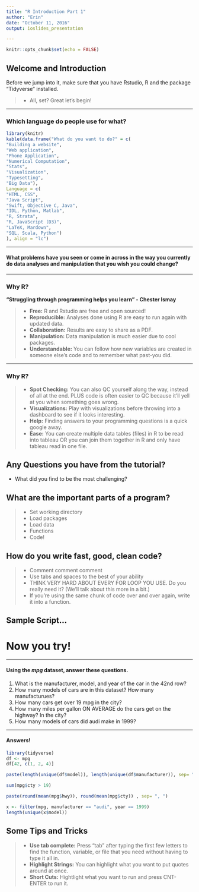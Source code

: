 ```yaml
---
title: "R Introduction Part 1"
author: "Erin"
date: "October 11, 2016"
output: ioslides_presentation

---
```


```r
knitr::opts_chunk$set(echo = FALSE)
```



## Welcome and Introduction
Before we jump into it, make sure that you have Rstudio, R and the package "Tidyverse" installed.

>- All, set? Great let's begin!

*** 

### Which language do people use for what?
```r
library(knitr)
kable(data.frame("What do you want to do?" = c(
"Building a website",
"Web application",
"Phone Application",
"Numerical Computation",
"Stats",
"Visualization",
"Typesetting",
"Big Data"),
Language = c(
"HTML, CSS",
"Java Script",
"Swift, Objective C, Java",
"IDL, Python, Matlab",
"R, Strata",
"R, JavaScript (D3)",
"LaTeX, Mardown",
"SQL, Scala, Python")
), align = "lc")
```

***

#### What problems have you seen or come in across in the way you currently do data analyses and manipulation that you wish you could change?

***

### Why R?
**"Struggling through programming helps you learn" - Chester Ismay**

>- **Free:** R and Rstudio are free and open sourced!
>- **Reproducible:** Analyses done using R are easy to run again with updated data.
>- **Collaboration:** Results are easy to share as a PDF.
>- **Manipulation:** Data manipulation is much easier due to cool packages.
>- **Understandable:** You can follow how new variables are created in someone else's code and to remember what past-you did.

***
### Why R?

>- **Spot Checking:** You can also QC yourself along the way, instead of all at the end. PLUS code is often easier to QC because it'll yell at you when something goes wrong.
>- **Visualizations:** Play with visualizations before throwing into a dashboard to see if it looks interesting.
>- **Help:** Finding answers to your programming questions is a quick google away.
>- **Ease:** You can create multiple data tables (files) in R  to be read into tableau OR you can join them together in R and only have tableau read in one file.


## Any Questions you have from the tutorial?
- What did you find to be the most challenging?

## What are the important parts of a program?
>- Set working directory
>- Load packages
>- Load data
>- Functions
>- Code!


## How do you write fast, good, clean code?
>- Comment comment comment
>- Use tabs and spaces to the best of your ability
>- THINK VERY HARD ABOUT EVERY FOR LOOP YOU USE. Do you really need it? (We'll talk about this more in a bit.)
>- If you're using the same chunk of code  over and over again, write it into a function.


## Sample Script...


# Now you try!
***
#### Using the *mpg* dataset, answer these questions.

1. What is the manufacturer, model, and year of the car in the 42nd row?
1. How many models of cars are in this dataset? How many manufacturues?
1. How many cars get over 19 mpg in the city?
1. How many miles per gallon ON AVERAGE do the cars get on the highway? In the city?
1. How many models of cars did audi make in 1999?  



***

#### Answers!
```r
library(tidyverse)
df <- mpg
df[42, c(1, 2, 4)]

paste(length(unique(df$model)), length(unique(df$manufacturer)), sep= ", ")

sum(mpg$cty > 19)

paste(round(mean(mpg$hwy)), round(mean(mpg$cty)) , sep= ", ")

x <- filter(mpg, manufacturer == "audi", year == 1999)
length(unique(x$model))
```


## Some Tips and Tricks
>- **Use tab complete:** Press "tab" after typing the first few letters to find the function, variable, or file that you need without having to type it all in.
>- **Highlight Strings:** You can highlight what you want to put quotes around at once.
>- **Short Cuts:** Hightlight what you want to run and press CNT-ENTER to run it.

